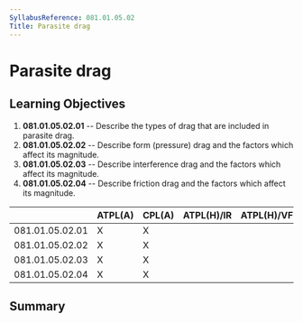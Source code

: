 ```yaml
---
SyllabusReference: 081.01.05.02
Title: Parasite drag
---
```


# Parasite drag

## Learning Objectives

1.  **081.01.05.02.01** -- Describe the types of drag that are included in
    parasite drag.
2.  **081.01.05.02.02** -- Describe form (pressure) drag and the factors which
    affect its magnitude.
3.  **081.01.05.02.03** -- Describe interference drag and the factors which
    affect its magnitude.
4.  **081.01.05.02.04** -- Describe friction drag and the factors which affect
    its magnitude.

|                 | ATPL(A) | CPL(A) | ATPL(H)/IR | ATPL(H)/VFR | CPL(H) | IR  | CBIR(A) |
| --------------- | ------- | ------ | ---------- | ----------- | ------ | --- | ------- |
| 081.01.05.02.01 | X       | X      |            |             |        |     |         |
| 081.01.05.02.02 | X       | X      |            |             |        |     |         |
| 081.01.05.02.03 | X       | X      |            |             |        |     |         |
| 081.01.05.02.04 | X       | X      |            |             |        |     |         |

## Summary

